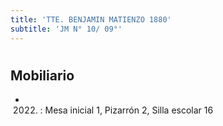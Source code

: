 ```yaml
---
title: 'TTE. BENJAMIN MATIENZO 1880'
subtitle: 'JM N° 10/ 09°'
---
```


#


## Mobiliario

*  (2022) : Mesa inicial 1, Pizarrón 2, Silla escolar 16 



